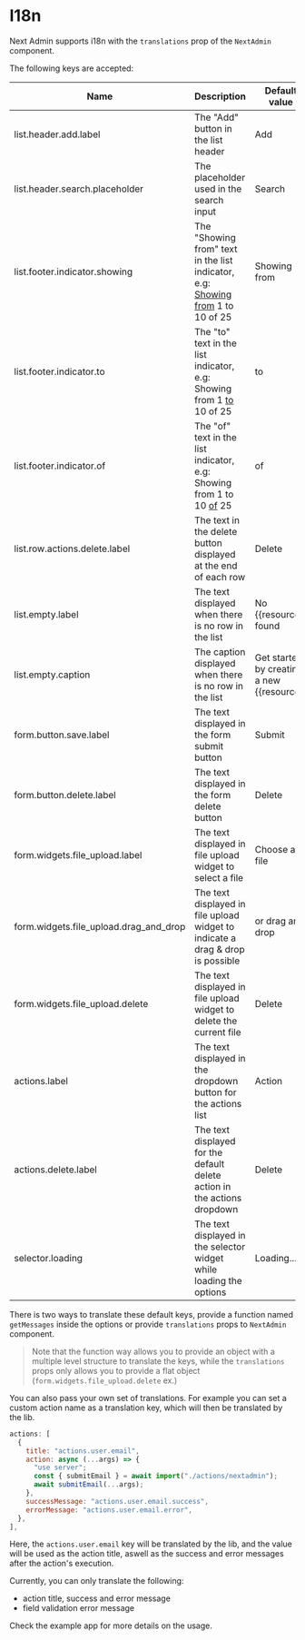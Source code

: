 # I18n

Next Admin supports i18n with the `translations` prop of the `NextAdmin` component.

The following keys are accepted:

| Name                                   | Description                                                                           | Default value                                  |
| -------------------------------------- | ------------------------------------------------------------------------------------- | ---------------------------------------------- |
| list.header.add.label                  | The "Add" button in the list header                                                   | Add                                            |
| list.header.search.placeholder         | The placeholder used in the search input                                              | Search                                         |
| list.footer.indicator.showing          | The "Showing from" text in the list indicator, e.g: <u>Showing from</u> 1 to 10 of 25 | Showing from                                   |
| list.footer.indicator.to               | The "to" text in the list indicator, e.g: Showing from 1 <u>to</u> 10 of 25           | to                                             |
| list.footer.indicator.of               | The "of" text in the list indicator, e.g: Showing from 1 to 10 <u>of</u> 25           | of                                             |
| list.row.actions.delete.label          | The text in the delete button displayed at the end of each row                        | Delete                                         |
| list.empty.label                       | The text displayed when there is no row in the list                                   | No \{\{resource\}\} found                      |
| list.empty.caption                     | The caption displayed when there is no row in the list                                | Get started by creating a new \{\{resource\}\} |
| form.button.save.label                 | The text displayed in the form submit button                                          | Submit                                         |
| form.button.delete.label               | The text displayed in the form delete button                                          | Delete                                         |
| form.widgets.file_upload.label         | The text displayed in file upload widget to select a file                             | Choose a file                                  |
| form.widgets.file_upload.drag_and_drop | The text displayed in file upload widget to indicate a drag & drop is possible        | or drag and drop                               |
| form.widgets.file_upload.delete        | The text displayed in file upload widget to delete the current file                   | Delete                                         |
| actions.label                          | The text displayed in the dropdown button for the actions list                        | Action                                         |
| actions.delete.label                   | The text displayed for the default delete action in the actions dropdown              | Delete                                         |
| selector.loading                       | The text displayed in the selector widget while loading the options                   | Loading...                                     |

There is two ways to translate these default keys, provide a function named `getMessages` inside the options or provide `translations` props to `NextAdmin` component.

> Note that the function way allows you to provide an object with a multiple level structure to translate the keys, while the `translations` props only allows you to provide a flat object (`form.widgets.file_upload.delete` ex.)

You can also pass your own set of translations. For example you can set a custom action name as a translation key, which will then be translated by the lib.

```js
actions: [
  {
    title: "actions.user.email",
    action: async (...args) => {
      "use server";
      const { submitEmail } = await import("./actions/nextadmin");
      await submitEmail(...args);
    },
    successMessage: "actions.user.email.success",
    errorMessage: "actions.user.email.error",
  },
],
```

Here, the `actions.user.email` key will be translated by the lib, and the value will be used as the action title, aswell as the success and error messages after the action's execution.

Currently, you can only translate the following:

- action title, success and error message
- field validation error message

Check the example app for more details on the usage.

